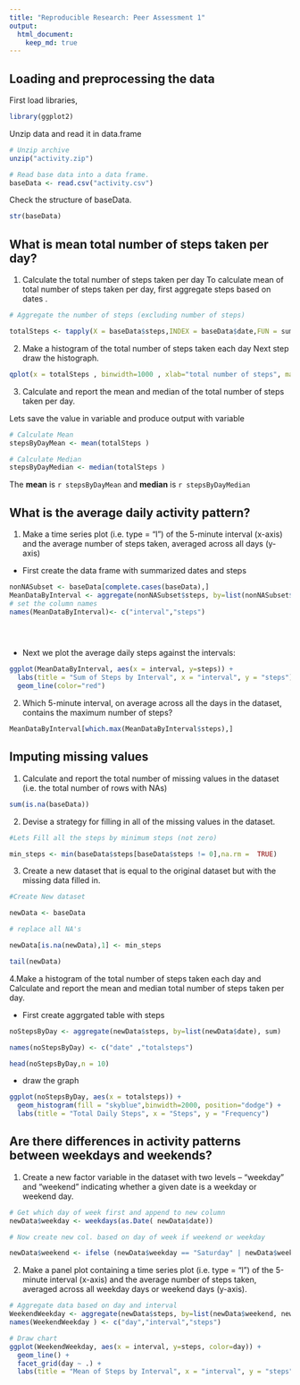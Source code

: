 ```yaml
---
title: "Reproducible Research: Peer Assessment 1"
output: 
  html_document:
    keep_md: true
---
```





## Loading and preprocessing the data

First load libraries, 

```r

library(ggplot2)


```

Unzip data  and read it in data.frame

```r
# Unzip archive
unzip("activity.zip")

# Read base data into a data frame.
baseData <- read.csv("activity.csv")

```

Check the structure of baseData.

```r

str(baseData)

```


## What is mean total number of steps taken per day?

1. Calculate the total number of steps taken per day
To calculate mean of total number of steps taken per day, first aggregate steps based on dates .

```r

# Aggregate the number of steps (excluding number of steps)

totalSteps <- tapply(X = baseData$steps,INDEX = baseData$date,FUN = sum , na.rm =TRUE )


```

2. Make a histogram of the total number of steps taken each day
Next step draw the histograph.


```r

qplot(x = totalSteps , binwidth=1000 , xlab="total number of steps", main ="total number of steps taken each day" )

```

3. Calculate and report the mean and median of the total number of steps taken per day.

Lets save the value in variable and produce output with variable

```r
# Calculate Mean
stepsByDayMean <- mean(totalSteps )

# Calculate Median
stepsByDayMedian <- median(totalSteps )

```

The **mean** is `r stepsByDayMean` and **median** is `r stepsByDayMedian`

## What is the average daily activity pattern?


1. Make a time series plot (i.e. type = "l") of the 5-minute interval (x-axis) and the average number of steps taken, averaged across all days (y-axis)

- First create the data frame with summarized  dates and steps

```r
nonNASubset <- baseData[complete.cases(baseData),]
MeanDataByInterval <- aggregate(nonNASubset$steps, by=list(nonNASubset$interval), mean)
# set the column names
names(MeanDataByInterval)<- c("interval","steps")


 
```
- Next we plot the average daily steps against the intervals:
```r

ggplot(MeanDataByInterval, aes(x = interval, y=steps)) +
  labs(title = "Sum of Steps by Interval", x = "interval", y = "steps")+
  geom_line(color="red")

```

2. Which 5-minute interval, on average across all the days in the dataset, contains the maximum number of steps?


```r
MeanDataByInterval[which.max(MeanDataByInterval$steps),]
```

## Imputing missing values

1. Calculate and report the total number of missing values in the dataset (i.e. the total number of rows with NAs)

```r

sum(is.na(baseData))

```

 2. Devise a strategy for filling in all of the missing values in the dataset.

```r

#Lets Fill all the steps by minimum steps (not zero) 

min_steps <- min(baseData$steps[baseData$steps != 0],na.rm =  TRUE)


```

3. Create a new dataset that is equal to the original dataset but with the missing data filled in.

```r

#Create New dataset 

newData <- baseData

# replace all NA's

newData[is.na(newData),1] <- min_steps

tail(newData)

```

4.Make a histogram of the total number of steps taken each day and Calculate and report the mean and median total number of steps taken per day. 

- First create aggrgated table with steps
```r

noStepsByDay <- aggregate(newData$steps, by=list(newData$date), sum)

names(noStepsByDay) <- c("date" ,"totalsteps")

head(noStepsByDay,n = 10)


```


- draw the graph

```r

ggplot(noStepsByDay, aes(x = totalsteps)) +
  geom_histogram(fill = "skyblue",binwidth=2000, position="dodge") +
  labs(title = "Total Daily Steps", x = "Steps", y = "Frequency")
```


## Are there differences in activity patterns between weekdays and weekends?
1. Create a new factor variable in the dataset with two levels – “weekday” and “weekend” indicating whether a given date is a weekday or weekend day.

```r
# Get which day of week first and append to new column
newData$weekday <- weekdays(as.Date( newData$date))

# Now create new col. based on day of week if weekend or weekday

newData$weekend <- ifelse (newData$weekday == "Saturday" | newData$weekday == "Sunday", "Weekend", "Weekday")


```

2. Make a panel plot containing a time series plot (i.e. type = "l") of the 5-minute interval (x-axis) and the average number of steps taken, averaged across all weekday days or weekend days (y-axis).

```r
# Aggregate data based on day and interval
WeekendWeekday <- aggregate(newData$steps, by=list(newData$weekend, newData$interval), mean)
names(WeekendWeekday ) <- c("day","interval","steps")

# Draw chart
ggplot(WeekendWeekday, aes(x = interval, y=steps, color=day)) +
  geom_line() +
  facet_grid(day ~ .) +
  labs(title = "Mean of Steps by Interval", x = "interval", y = "steps")
```

